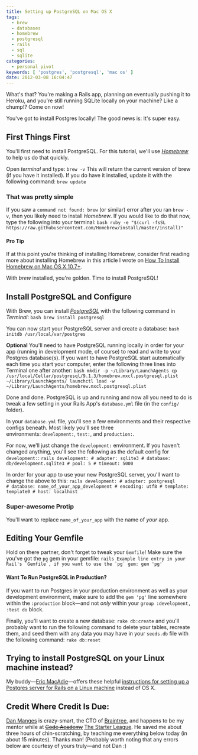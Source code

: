 ```yaml
---
title: Setting up PostgreSQL on Mac OS X
tags:
  - brew
  - databases
  - homebrew
  - postgresql
  - rails
  - sql
  - sqlite
categories:
  - personal pivot
keywords: [ 'postgres', 'postgresql', 'mac os' ]
date: 2012-03-08 16:04:47
---
```


What's that? You're making a Rails app, planning on eventually pushing it to Heroku, and you're still running SQLite locally on your machine? Like a chump!? Come on now!

You've got to install Postgres locally! The good news is: It's super easy.

## First Things First
You'll first need to install PostgreSQL.  For this tutorial, we'll use  _[Homebrew](http://brew.sh/ "Homebrew")_ to help us do that quickly.

Open _terminal_ and type: `brew -v`
This will return the current version of brew (if you have it installed).
If you do have it installed, update it with the following command: `brew update`

### That was pretty simple

If you saw a `command not found: brew` (or similar) error after you ran `brew -v`, then you likely need to install _Homebrew_. If you would like to do that now, type the following into your terminal:
    ```bash
    ruby -e "$(curl -fsSL https://raw.githubusercontent.com/Homebrew/install/master/install)"
    ```

#### Pro Tip
If at this point you're thinking of installing Homebrew, consider first reading more about installing Homebrew in this article I wrote on [How To Install Homebrew on Mac OS X 10.7+](/install-homebrew-on-mac-os-x-10-7 "How to Install Homebrew on Mac OS X 10.7+").

With _brew_ installed, you're golden. Time to install PostgreSQL!

## Install PostgreSQL and Configure

With Brew, you can install _[PostgreSQL](http://www.postgresql.org/ "PostgreSQL")_ with the following command in _Terminal_:
    ```bash
    brew install postgresql
    ```

You can now start your PostgreSQL server and create a database:
    ```bash
    initdb /usr/local/var/postgres
    ```

**Optional**
You'll need to have PostgreSQL running locally in order for your app (running in development mode, of course) to read and write to your Postgres database(s). If you want to have PostgreSQL start automatically each time you start your computer, enter the following three lines into Terminal one after another:
    ``` bash
    mkdir -p ~/Library/LaunchAgents
    cp /usr/local/Cellar/postgresql/9.1.3/homebrew.mxcl.postgresql.plist ~/Library/LaunchAgents/
    launchctl load -w ~/Library/LaunchAgents/homebrew.mxcl.postgresql.plist
    ```

Done and done. PostgreSQL is up and running and now all you need to do is tweak a few setting in your Rails App's `database.yml` file (in the `config/` folder).

In your `database.yml` file, you'll see a few environments and their respective configs beneath. Most likely you'll see three environments: `development:`, `test:`, and `production:`.

For now, we'll just change the `development:` environment. If you haven't changed anything, you'll see the following as the default config for `development:`:
    ```rails
    development:
    # adapter: sqlite3
    # database: db/development.sqlite3
    # pool: 5
    # timeout: 5000
    ```

In order for your app to use your new PostgreSQL server, you'll want to change the above to this:
    ```rails
    development:
    # adapter: postgresql
    # database: name_of_your_app_development
    # encoding: utf8
    # template: template0
    # host: localhost
    ```

### Super-awesome Protip
You'll want to replace `name_of_your_app` with the name of _your_ app.

## Editing Your Gemfile
Hold on there partner, don't forget to tweak your `Gemfile`!  Make sure the you've got the `pg` gem in your gemfile:
    ```rails Example line entry in your Rail's `Gemfile`, if you want to use the `pg` gem:
    gem 'pg'
    ```

#### Want To Run PostgreSQL in Production?
If you want to run Postgres in your production environment as well as your development environment, make sure to add the `gem 'pg'` line somewhere within the `:production` block—and not _only_ within your `group :development, :test do` block.

Finally, you'll want to create a new database: `rake db:create` and you'll probably want to run the following command to delete your tables, recreate them, and seed them with any data you may have in your `seeds.db` file with the following command: `rake db:reset`

## Trying to install PostgreSQL on your Linux machine instead?
My buddy—[Eric MacAdie](http://www.macadie.net/ "Eric MacAdie, Software Developer")—offers these helpful [instructions for setting up a Postgres server for Rails on a Linux machine](http://www.macadie.net/2012/03/12/connecting-rails-and-postgres/ "How to set up PostgreSQL on Linux for your Rails app during development") instead of OS X.

## Credit Where Credit Is Due:
[Dan Manges](https://twitter.com/#!/dan_manges "Dan Manges") is crazy-smart, the CTO of [Braintree](http://www.braintreepayments.com/ "Braintree Payments"), and happens to be my mentor while at ~~[Code Academy](http://codeacademy.org/ "Code Academy in Chicago, IL")~~ [The Starter League](http://www.starterleague.com/ "The Starter League in Chicago, IL"). He saved me about three hours of chin-scratching, by teaching me everything below today (in about 15 minutes). Thanks man!
(Probably worth noting that any errors below are courtesy of yours truly—and not Dan :)